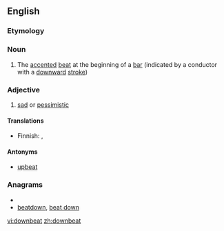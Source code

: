 ==English==

===Etymology===
{{prefix|down|beat}}

===Noun===
{{en-noun}}

# {{music}} The [[accented]] [[beat]] at the beginning of a [[bar]] (indicated by a conductor with a [[downward]] [[stroke]])

===Adjective===
{{en-adj}}

# [[sad]] or [[pessimistic]]

====Translations====
{{trans-top|sad}}
* Finnish: {{t+|fi|synkkä}}, {{t+|fi|pessimistinen}}
{{trans-mid}}
{{trans-bottom}}

====Antonyms====
* [[upbeat]]

===Anagrams===
* {{alphagram|abdenotw}}
* [[beatdown#English|beatdown]], [[beat down#English|beat down]]


[[vi:downbeat]]
[[zh:downbeat]]